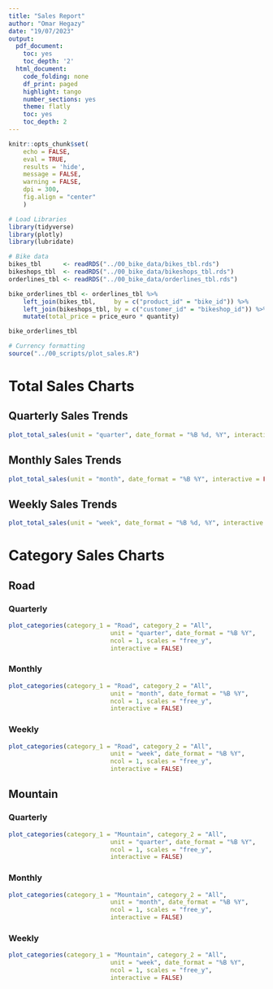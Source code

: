 ```yaml
---
title: "Sales Report"
author: "Omar Hegazy"
date: "19/07/2023"
output:
  pdf_document:
    toc: yes
    toc_depth: '2'
  html_document:
    code_folding: none
    df_print: paged
    highlight: tango
    number_sections: yes
    theme: flatly
    toc: yes
    toc_depth: 2
---
```


```r
knitr::opts_chunk$set(
    echo = FALSE,
    eval = TRUE,
    results = 'hide',
    message = FALSE,
    warning = FALSE,
    dpi = 300,
    fig.align = "center"
    )
```




```r
# Load Libraries
library(tidyverse)
library(plotly)
library(lubridate)
```

```r
# Bike data
bikes_tbl      <- readRDS("../00_bike_data/bikes_tbl.rds")
bikeshops_tbl  <- readRDS("../00_bike_data/bikeshops_tbl.rds")
orderlines_tbl <- readRDS("../00_bike_data/orderlines_tbl.rds")

bike_orderlines_tbl <- orderlines_tbl %>%
    left_join(bikes_tbl,     by = c("product_id" = "bike_id")) %>%
    left_join(bikeshops_tbl, by = c("customer_id" = "bikeshop_id")) %>%
    mutate(total_price = price_euro * quantity)

bike_orderlines_tbl
```

```r
# Currency formatting
source("../00_scripts/plot_sales.R")
```

# Total Sales Charts
## Quarterly Sales Trends

```r
plot_total_sales(unit = "quarter", date_format = "%B %d, %Y", interactive = FALSE)
```

## Monthly Sales Trends

```r
plot_total_sales(unit = "month", date_format = "%B %Y", interactive = FALSE)
```

## Weekly Sales Trends
```r
plot_total_sales(unit = "week", date_format = "%B %d, %Y", interactive = FALSE)
```

# Category Sales Charts
## Road
### Quarterly
```r
plot_categories(category_1 = "Road", category_2 = "All",
                            unit = "quarter", date_format = "%B %Y",
                            ncol = 1, scales = "free_y",
                            interactive = FALSE)
```
### Monthly
```r
plot_categories(category_1 = "Road", category_2 = "All",
                            unit = "month", date_format = "%B %Y",
                            ncol = 1, scales = "free_y",
                            interactive = FALSE)
```
### Weekly
```r
plot_categories(category_1 = "Road", category_2 = "All",
                            unit = "week", date_format = "%B %Y",
                            ncol = 1, scales = "free_y",
                            interactive = FALSE)
```

## Mountain
### Quarterly
```r
plot_categories(category_1 = "Mountain", category_2 = "All",
                            unit = "quarter", date_format = "%B %Y",
                            ncol = 1, scales = "free_y",
                            interactive = FALSE)
```
### Monthly
```r
plot_categories(category_1 = "Mountain", category_2 = "All",
                            unit = "month", date_format = "%B %Y",
                            ncol = 1, scales = "free_y",
                            interactive = FALSE)
```
### Weekly
```r
plot_categories(category_1 = "Mountain", category_2 = "All",
                            unit = "week", date_format = "%B %Y",
                            ncol = 1, scales = "free_y",
                            interactive = FALSE)
```

